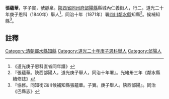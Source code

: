 {{明清人物信息框
| 姓名 = 張蘊華
| 原名 = 
| 圖片名稱=  
| 圖片大小 = 220px
| 圖片說明 =  
| 最高職務 = [[四川|四川]][[鄰水縣知縣|鄰水縣知縣]]
| 國家 = 大清
| 爵位 =
| 籍貫 = [[陝西省|陝西省]][[同州府|同州府]][[郃陽縣|郃陽縣]]
| 族裔 =  
| 旗籍 =  
| 字號 = 字子實，號靜泉
| 諡號 = 
| 出生日期 = 嘉慶丙子年三月二十一日（1816年4月18日）
| 出生地點 =
| 逝世日期 =  
| 逝世地點 = 
| 墓葬 = 
| 配偶 =  
| 親屬 = 曾祖張鴻運（雍正乙酉科舉人，湖北崇陽縣知縣，誥贈文林郎），祖張夢熊（例贈文林郎），父張閶（實錄館議敘，銓府經歷，例封文林郎），子張早慶。
| 出身 = 
*  民籍，優貢生
*  道光二十年庚子恩科舉人
| 經歷 = 
| 著作 =  
*
*
*
}}
'''張蘊華'''{{BD|1816年|4月18日|？年||}}，字子實，號靜泉。[[陝西省|陝西省]][[同州府|同州府]][[郃陽縣|郃陽縣]]縣城內仁義街人，行二。道光二十年庚子恩科（1840年）舉人<ref>《道光庚子恩科直省同年譜》</ref>，同治十年（1871年）署[[四川|四川]][[鄰水縣|鄰水縣]]知縣<ref>『張蘊華。陝西郃陽人，道光庚子舉人，同治十年署』。光緒卅三年《鄰水縣續修誌》</ref>。候補知縣<ref>『協修。同知銜四川候補知縣張蘊華。子實。庚子舉人。陝西郃陽』。同治《巴縣志》</ref>。
==註釋==
{{reflist}}
{{清朝人物小作品}}
{{鄰水縣知縣}}
[[Category:清朝鄰水縣知縣|Category:清朝鄰水縣知縣]]
[[Category:道光二十年庚子恩科舉人|Category:道光二十年庚子恩科舉人]]
[[Category:郃陽人|Category:郃陽人]]